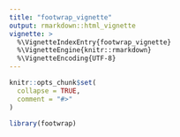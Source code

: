 ```yaml
---
title: "footwrap_vignette"
output: rmarkdown::html_vignette
vignette: >
  %\VignetteIndexEntry{footwrap_vignette}
  %\VignetteEngine{knitr::rmarkdown}
  %\VignetteEncoding{UTF-8}
---
```


```r
knitr::opts_chunk$set(
  collapse = TRUE,
  comment = "#>"
)
```

```r
library(footwrap)
```
